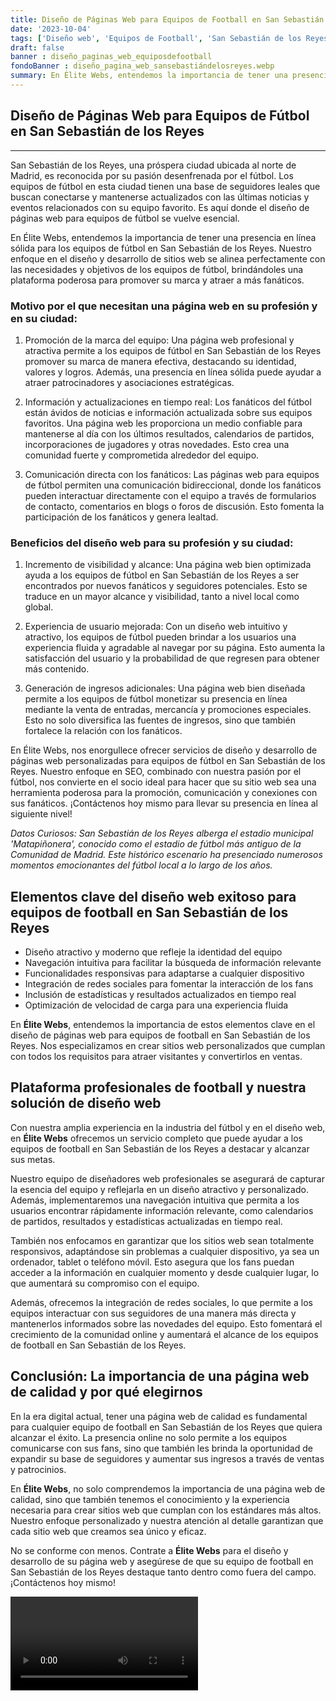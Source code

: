 ```yaml
---
title: Diseño de Páginas Web para Equipos de Football en San Sebastián de los Reyes
date: '2023-10-04'
tags: ['Diseño web', 'Equipos de Football', 'San Sebastián de los Reyes']
draft: false
banner : diseño_paginas_web_equiposdefootball
fondoBanner : diseño_pagina_web_sansebastiándelosreyes.webp
summary: En Élite Webs, entendemos la importancia de tener una presencia en línea sólida para los equipos de fútbol en San Sebastián de los Reyes. Nuestro enfoque en el diseño y desarrollo de sitios web se alinea perfectamente con las necesidades y objetivos de los equipos de fútbol, brindándoles una plataforma poderosa para promover su marca y atraer a más fanáticos.
---
```


## Diseño de Páginas Web para Equipos de Fútbol en San Sebastián de los Reyes
---
San Sebastián de los Reyes, una próspera ciudad ubicada al norte de Madrid, es reconocida por su pasión desenfrenada por el fútbol. Los equipos de fútbol en esta ciudad tienen una base de seguidores leales que buscan conectarse y mantenerse actualizados con las últimas noticias y eventos relacionados con su equipo favorito. Es aquí donde el diseño de páginas web para equipos de fútbol se vuelve esencial.

En Élite Webs, entendemos la importancia de tener una presencia en línea sólida para los equipos de fútbol en San Sebastián de los Reyes. Nuestro enfoque en el diseño y desarrollo de sitios web se alinea perfectamente con las necesidades y objetivos de los equipos de fútbol, brindándoles una plataforma poderosa para promover su marca y atraer a más fanáticos.

### Motivo por el que necesitan una página web en su profesión y en su ciudad:
1. Promoción de la marca del equipo: Una página web profesional y atractiva permite a los equipos de fútbol en San Sebastián de los Reyes promover su marca de manera efectiva, destacando su identidad, valores y logros. Además, una presencia en línea sólida puede ayudar a atraer patrocinadores y asociaciones estratégicas.

2. Información y actualizaciones en tiempo real: Los fanáticos del fútbol están ávidos de noticias e información actualizada sobre sus equipos favoritos. Una página web les proporciona un medio confiable para mantenerse al día con los últimos resultados, calendarios de partidos, incorporaciones de jugadores y otras novedades. Esto crea una comunidad fuerte y comprometida alrededor del equipo.

3. Comunicación directa con los fanáticos: Las páginas web para equipos de fútbol permiten una comunicación bidireccional, donde los fanáticos pueden interactuar directamente con el equipo a través de formularios de contacto, comentarios en blogs o foros de discusión. Esto fomenta la participación de los fanáticos y genera lealtad.

### Beneficios del diseño web para su profesión y su ciudad:
1. Incremento de visibilidad y alcance: Una página web bien optimizada ayuda a los equipos de fútbol en San Sebastián de los Reyes a ser encontrados por nuevos fanáticos y seguidores potenciales. Esto se traduce en un mayor alcance y visibilidad, tanto a nivel local como global.

2. Experiencia de usuario mejorada: Con un diseño web intuitivo y atractivo, los equipos de fútbol pueden brindar a los usuarios una experiencia fluida y agradable al navegar por su página. Esto aumenta la satisfacción del usuario y la probabilidad de que regresen para obtener más contenido.

3. Generación de ingresos adicionales: Una página web bien diseñada permite a los equipos de fútbol monetizar su presencia en línea mediante la venta de entradas, mercancía y promociones especiales. Esto no solo diversifica las fuentes de ingresos, sino que también fortalece la relación con los fanáticos.

En Élite Webs, nos enorgullece ofrecer servicios de diseño y desarrollo de páginas web personalizadas para equipos de fútbol en San Sebastián de los Reyes. Nuestro enfoque en SEO, combinado con nuestra pasión por el fútbol, nos convierte en el socio ideal para hacer que su sitio web sea una herramienta poderosa para la promoción, comunicación y conexiones con sus fanáticos. ¡Contáctenos hoy mismo para llevar su presencia en línea al siguiente nivel!

*Datos Curiosos: San Sebastián de los Reyes alberga el estadio municipal 'Matapiñonera', conocido como el estadio de fútbol más antiguo de la Comunidad de Madrid. Este histórico escenario ha presenciado numerosos momentos emocionantes del fútbol local a lo largo de los años.*

<GifSeo />

<Cta />

## Elementos clave del diseño web exitoso para equipos de football en San Sebastián de los Reyes

- Diseño atractivo y moderno que refleje la identidad del equipo
- Navegación intuitiva para facilitar la búsqueda de información relevante
- Funcionalidades responsivas para adaptarse a cualquier dispositivo
- Integración de redes sociales para fomentar la interacción de los fans
- Inclusión de estadísticas y resultados actualizados en tiempo real
- Optimización de velocidad de carga para una experiencia fluida

En **Élite Webs**, entendemos la importancia de estos elementos clave en el diseño de páginas web para equipos de football en San Sebastián de los Reyes. Nos especializamos en crear sitios web personalizados que cumplan con todos los requisitos para atraer visitantes y convertirlos en ventas.

## Plataforma profesionales de football y nuestra solución de diseño web

Con nuestra amplia experiencia en la industria del fútbol y en el diseño web, en **Élite Webs** ofrecemos un servicio completo que puede ayudar a los equipos de football en San Sebastián de los Reyes a destacar y alcanzar sus metas.

Nuestro equipo de diseñadores web profesionales se asegurará de capturar la esencia del equipo y reflejarla en un diseño atractivo y personalizado. Además, implementaremos una navegación intuitiva que permita a los usuarios encontrar rápidamente información relevante, como calendarios de partidos, resultados y estadísticas actualizadas en tiempo real.

También nos enfocamos en garantizar que los sitios web sean totalmente responsivos, adaptándose sin problemas a cualquier dispositivo, ya sea un ordenador, tablet o teléfono móvil. Esto asegura que los fans puedan acceder a la información en cualquier momento y desde cualquier lugar, lo que aumentará su compromiso con el equipo.

Además, ofrecemos la integración de redes sociales, lo que permite a los equipos interactuar con sus seguidores de una manera más directa y mantenerlos informados sobre las novedades del equipo. Esto fomentará el crecimiento de la comunidad online y aumentará el alcance de los equipos de football en San Sebastián de los Reyes.

## Conclusión: La importancia de una página web de calidad y por qué elegirnos

En la era digital actual, tener una página web de calidad es fundamental para cualquier equipo de football en San Sebastián de los Reyes que quiera alcanzar el éxito. La presencia online no solo permite a los equipos comunicarse con sus fans, sino que también les brinda la oportunidad de expandir su base de seguidores y aumentar sus ingresos a través de ventas y patrocinios.

En **Élite Webs**, no solo comprendemos la importancia de una página web de calidad, sino que también tenemos el conocimiento y la experiencia necesaria para crear sitios web que cumplan con los estándares más altos. Nuestro enfoque personalizado y nuestra atención al detalle garantizan que cada sitio web que creamos sea único y eficaz.

No se conforme con menos. Contrate a **Élite Webs** para el diseño y desarrollo de su página web y asegúrese de que su equipo de football en San Sebastián de los Reyes destaque tanto dentro como fuera del campo. ¡Contáctenos hoy mismo!

<Video />

<CtaBot job='Equipos de Football' city='San Sebastián de los Reyes'/>

<Gmaps query='San Sebastián de los Reyes+españa+maps' />